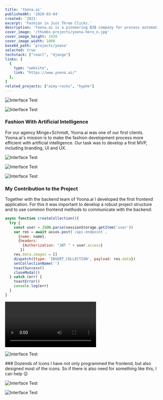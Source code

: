 ```yaml
---
title: 'Yoona.ai'
publishedAt: '2020-03-04'
created: '2021'
excerpt: 'Fashion in Just Three Clicks.'
description: 'Yoona.ai is a pioneering B2B company for process automation in fashion design through artificial intelligence. We accompanied their team from shaping the concept for their product until the launch of their MVP. Therefore we took the lead in designing the overall user experience and developing the front end.'
cover_image: '/thumbs-projects/yoona-hero_n.jpg'
cover_image_height: 1920
cover_image_width: 1080
base64_path: 'projects/yoona'
selected: true
techstack: ["react", "django"]
links: [
  {
    type: "website",
    link: "https://www.yoona.ai/"
  },
]
related_projects: ["aimy-rocks", "hyphe"]
---
```


![Interface Test](/projects/yoona/04-Branding.png "/1920/1280")

![Interface Test](/projects/yoona/07-Website.png "/1920/1280")

<section className="project-section">

### Fashion With Artificial Intelligence
For our agency Minge+Schmidt, Yoona.ai was one of our first clients. Yoona.ai's mission is to make the fashion development process more efficient with artificial intelligence. Our task was to develop a first MVP, including branding, UI and UX.

</section>

![Interface Test](/projects/yoona/08-Product.jpg "/1920/1280")

![Interface Test](/projects/yoona/09-Product.jpg "/1920/1280")

![Interface Test](/projects/yoona/10-Product.jpg "/1920/1280")

<section className="project-section">

### My Contribution to the Project
Together with the backend team of Yoona.ai I developed the first frontend application. For this it was important to develop a robust project structure and to use common frontend methods to communicate with the backend:

```js
async function createCollection(){
  try {
    const user = JSON.parse(sessionStorage.getItem('user'))
    var res = await axios.post(`/api-endpoint`,
      {name: name},
      {headers:
        {Authorization: "JWT " + user.access}
       })
    res.data.images = []
    dispatch({type: 'INSERT_COLLECTION', payload: res.data})
    setCollectionName('')
    toastSuccess()
    closeModal()
  } catch (err) {
    toastError()
    console.log(err)
  }
}
```

</section>

![Interface Test](/projects/yoona/05-Icon-Animation.mp4 "/1920/1280")

![Interface Test](/projects/yoona/06-Icons.png "/1920/1280")

<section className="project-section">
  ### Dozends of Icons
  I have not only programmed the frontend, but also designed most of the icons. So if there is also need for something like this, I can help 😉
</section>


![Interface Test](/projects/yoona/11-Product.jpg "/1920/1280")

![Interface Test](/projects/yoona/12-Product.jpg "/1920/1280")
